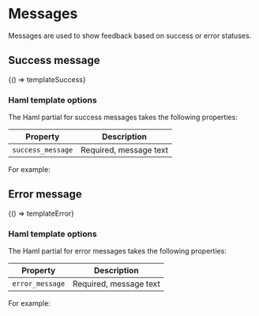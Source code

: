
<Meta title="Components/Messages" />

# Messages

Messages are used to show feedback based on success or error statuses.

## Success message


<Preview>
  <Story
    name="Success message"
    parameters={{ docs: { source: { code: templateSuccessCode } } }}
  >
    {() => templateSuccess}
  </Story>
</Preview>

### Haml template options

The Haml partial for success messages takes the following properties:

| Property          | Description            |
| ----------------- | ---------------------- |
| `success_message` | Required, message text |

For example:

<Source dark="true" lang="haml" code={templateSuccessCode} />

## Error message


<Preview>
  <Story
    name="Error message"
    parameters={{ docs: { source: { code: templateErrorCode } } }}
  >
    {() => templateError}
  </Story>
</Preview>

### Haml template options

The Haml partial for error messages takes the following properties:

| Property        | Description            |
| --------------- | ---------------------- |
| `error_message` | Required, message text |

For example:

<Source dark="true" lang="haml" code={templateErrorCode} />
